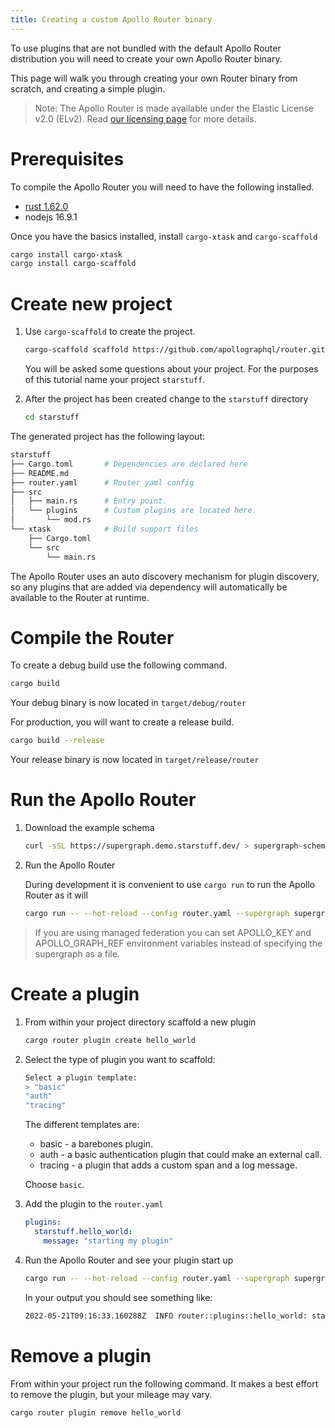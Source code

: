 ```yaml
---
title: Creating a custom Apollo Router binary
---
```


To use plugins that are not bundled with the default Apollo Router distribution you will need to create your own Apollo Router binary.

This page will walk you through creating your own Router binary from scratch, and creating a simple plugin.

> Note: The Apollo Router is made available under the Elastic License v2.0 (ELv2).
> Read [our licensing page](https://www.apollographql.com/docs/resources/elastic-license-v2-faq/) for more details.

# Prerequisites

To compile the Apollo Router you will need to have the following installed.

<!-- renovate-automation: rustc version -->
* [rust 1.62.0](https://www.rust-lang.org/tools/install)
* nodejs 16.9.1

Once you have the basics installed, install `cargo-xtask` and `cargo-scaffold`
```bash
cargo install cargo-xtask
cargo install cargo-scaffold
```

# Create new project

1. Use `cargo-scaffold` to create the project.
   
   ```bash
   cargo-scaffold scaffold https://github.com/apollographql/router.git -r apollo-router-scaffold/templates/base
   ```
   You will be asked some questions about your project. For the purposes of this tutorial name your project `starstuff`.
   
2. After the project has been created change to the `starstuff` directory
   ```bash
   cd starstuff
   ```
The generated project has the following layout:
```bash
starstuff
├── Cargo.toml       # Dependencies are declared here
├── README.md
├── router.yaml      # Router yaml config
├── src
│   ├── main.rs      # Entry point.
│   └── plugins      # Custom plugins are located here.
│       └── mod.rs
└── xtask            # Build support files
    ├── Cargo.toml
    └── src
        └── main.rs
```

The Apollo Router uses an auto discovery mechanism for plugin discovery, so any plugins that are added via dependency will automatically be available to the Router at runtime. 

# Compile the Router

To create a debug build use the following command.
```bash
cargo build
```
Your debug binary is now located in `target/debug/router`

For production, you will want to create a release build.
```bash
cargo build --release
```
Your release binary is now located in `target/release/router`

# Run the Apollo Router

1. Download the example schema

   ```bash
   curl -sSL https://supergraph.demo.starstuff.dev/ > supergraph-schema.graphql
   ```

2. Run the Apollo Router
   
   During development it is convenient to use `cargo run` to run the Apollo Router as it will 
   ```bash 
   cargo run -- --hot-reload --config router.yaml --supergraph supergraph-schema.graphql
   ```
   
> If you are using managed federation you can set APOLLO_KEY and APOLLO_GRAPH_REF environment variables instead of specifying the supergraph as a file.

# Create a plugin

1. From within your project directory scaffold a new plugin
   ```bash
   cargo router plugin create hello_world
   ```
2. Select the type of plugin you want to scaffold:
   ```bash
   Select a plugin template:
   > "basic"
   "auth"
   "tracing"
   ```
   
   The different templates are:
   * basic - a barebones plugin.
   * auth - a basic authentication plugin that could make an external call.
   * tracing - a plugin that adds a custom span and a log message.
   
   Choose `basic`.

4. Add the plugin to the `router.yaml`
   ```yaml
   plugins:
     starstuff.hello_world:
       message: "starting my plugin"
   ```

5. Run the Apollo Router and see your plugin start up
   ```bash
   cargo run -- --hot-reload --config router.yaml --supergraph supergraph-schema.graphql
   ```
    
   In your output you should see something like:
   ```bash
   2022-05-21T09:16:33.160288Z  INFO router::plugins::hello_world: starting my plugin
   ```

# Remove a plugin

From within your project run the following command. It makes a best effort to remove the plugin, but your mileage may vary. 
```bash
cargo router plugin remove hello_world
```

